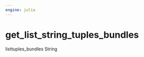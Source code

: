 ```yaml
---
engine: julia
---
```


# get_list_string_tuples_bundles {#sec-doc}
    

::: {.callout-note appearance="simple" title="docblock" collapse=false}    

listtuples_bundles String
 


:::
    

